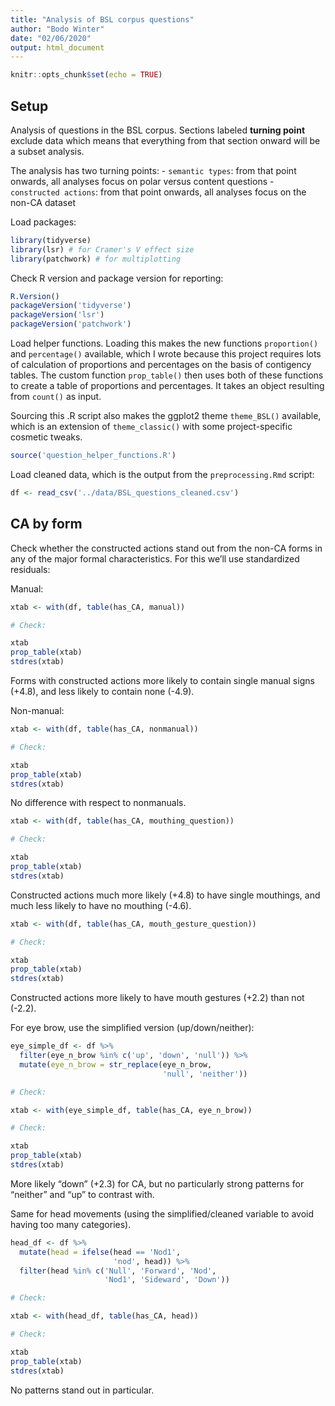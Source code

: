 ```yaml
---
title: "Analysis of BSL corpus questions"
author: "Bodo Winter"
date: "02/06/2020"
output: html_document
---
```


```r
knitr::opts_chunk$set(echo = TRUE)
```

## Setup

Analysis of questions in the BSL corpus. Sections labeled **turning point** exclude data which means that everything from that section onward will be a subset analysis.

The analysis has two turning points:
- `semantic types`: from that point onwards, all analyses focus on polar versus content questions
- `constructed actions`: from that point onwards, all analyses focus on the non-CA dataset

Load packages:

```r
library(tidyverse)
library(lsr) # for Cramer's V effect size
library(patchwork) # for multiplotting
```

Check R version and package version for reporting:

```r
R.Version()
packageVersion('tidyverse')
packageVersion('lsr')
packageVersion('patchwork')
```

Load helper functions. Loading this makes the new functions `proportion()` and `percentage()` available, which I wrote because this project requires lots of calculation of proportions and percentages on the basis of contigency tables. The custom function `prop_table()` then uses both of these functions to create a table of proportions and percentages. It takes an object resulting from `count()` as input.

Sourcing this .R script also makes the ggplot2 theme `theme_BSL()` available, which is an extension of `theme_classic()` with some project-specific cosmetic tweaks.

```r
source('question_helper_functions.R')
```

Load cleaned data, which is the output from the `preprocessing.Rmd` script:

```r
df <- read_csv('../data/BSL_questions_cleaned.csv')
```

## CA by form

Check whether the constructed actions stand out from the non-CA forms in any of the major formal characteristics. For this we'll use standardized residuals:

Manual:

```r
xtab <- with(df, table(has_CA, manual))

# Check:

xtab
prop_table(xtab)
stdres(xtab)
```

Forms with constructed actions more likely to contain single manual signs (+4.8), and less likely to contain none (-4.9).

Non-manual:

```r
xtab <- with(df, table(has_CA, nonmanual))

# Check:

xtab
prop_table(xtab)
stdres(xtab)
```

No difference with respect to nonmanuals.

```r
xtab <- with(df, table(has_CA, mouthing_question))

# Check:

xtab
prop_table(xtab)
stdres(xtab)
```

Constructed actions much more likely (+4.8) to have single mouthings, and much less likely to have no mouthing (-4.6).

```r
xtab <- with(df, table(has_CA, mouth_gesture_question))

# Check:

xtab
prop_table(xtab)
stdres(xtab)
```

Constructed actions more likely to have mouth gestures (+2.2) than not (-2.2).

For eye brow, use the simplified version (up/down/neither):

```r
eye_simple_df <- df %>%
  filter(eye_n_brow %in% c('up', 'down', 'null')) %>% 
  mutate(eye_n_brow = str_replace(eye_n_brow,
                                  'null', 'neither'))

# Check:

xtab <- with(eye_simple_df, table(has_CA, eye_n_brow))

# Check:

xtab
prop_table(xtab)
stdres(xtab)
```

More likely "down" (+2.3) for CA, but no particularly strong patterns for "neither" and "up" to contrast with.

Same for head movements (using the simplified/cleaned variable to avoid having too many categories).

```r
head_df <- df %>% 
  mutate(head = ifelse(head == 'Nod1',
                       'nod', head)) %>% 
  filter(head %in% c('Null', 'Forward', 'Nod',
                     'Nod1', 'Sideward', 'Down'))

# Check:

xtab <- with(head_df, table(has_CA, head))

# Check:

xtab
prop_table(xtab)
stdres(xtab)
```

No patterns stand out in particular.


